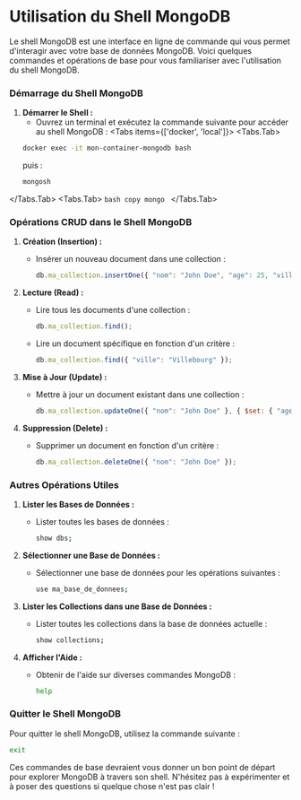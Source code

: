  
# Utilisation du Shell MongoDB

Le shell MongoDB est une interface en ligne de commande qui vous permet d'interagir avec votre base de données MongoDB. Voici quelques commandes et opérations de base pour vous familiariser avec l'utilisation du shell MongoDB.

### Démarrage du Shell MongoDB

1. **Démarrer le Shell :**
   - Ouvrez un terminal et exécutez la commande suivante pour accéder au shell MongoDB :
<Tabs items={['docker', 'local']}>
  <Tabs.Tab>
    ```bash copy
    docker exec -it mon-container-mongodb bash
     ```
     puis :
    ```bash copy
    mongosh
     ```
  </Tabs.Tab>
  <Tabs.Tab>
    ```bash copy
     mongo
     ```
</Tabs.Tab>
</Tabs>

### Opérations CRUD dans le Shell MongoDB

1. **Création (Insertion) :**
   - Insérer un nouveau document dans une collection :
     ```javascript copy
     db.ma_collection.insertOne({ "nom": "John Doe", "age": 25, "ville": "Villebourg" });
     ```

2. **Lecture (Read) :**
   - Lire tous les documents d'une collection :
     ```javascript copy
     db.ma_collection.find();
     ```

   - Lire un document spécifique en fonction d'un critère :
     ```javascript copy
     db.ma_collection.find({ "ville": "Villebourg" });
     ```

3. **Mise à Jour (Update) :**
   - Mettre à jour un document existant dans une collection :
     ```javascript copy
     db.ma_collection.updateOne({ "nom": "John Doe" }, { $set: { "age": 26 } });
     ```

4. **Suppression (Delete) :**
   - Supprimer un document en fonction d'un critère :
     ```javascript copy
     db.ma_collection.deleteOne({ "nom": "John Doe" });
     ```

### Autres Opérations Utiles

1. **Lister les Bases de Données :**
   - Lister toutes les bases de données :
     ```bash copy
     show dbs;
     ```

2. **Sélectionner une Base de Données :**
   - Sélectionner une base de données pour les opérations suivantes :
     ```bash copy
     use ma_base_de_donnees;
     ```

3. **Lister les Collections dans une Base de Données :**
   - Lister toutes les collections dans la base de données actuelle :
     ```bash copy
     show collections;
     ```

4. **Afficher l'Aide :**
   - Obtenir de l'aide sur diverses commandes MongoDB :
     ```bash copy
     help
     ```

### Quitter le Shell MongoDB

Pour quitter le shell MongoDB, utilisez la commande suivante :

```bash copy
exit
```

Ces commandes de base devraient vous donner un bon point de départ pour explorer MongoDB à travers son shell. N'hésitez pas à expérimenter et à poser des questions si quelque chose n'est pas clair !